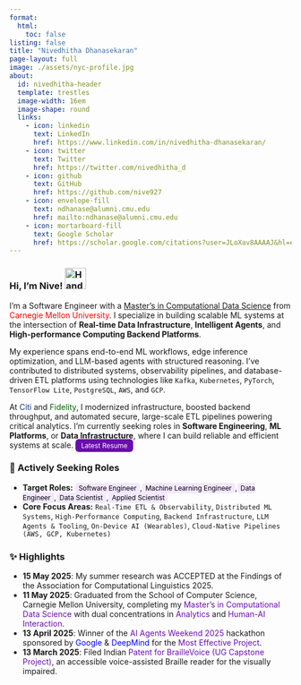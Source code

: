 ```yaml
---
format:
  html:
    toc: false
listing: false
title: "Nivedhitha Dhanasekaran"
page-layout: full
image: ./assets/nyc-profile.jpg
about:
  id: nivedhitha-header
  template: trestles
  image-width: 16em
  image-shape: round
  links:
    - icon: linkedin
      text: LinkedIn
      href: https://www.linkedin.com/in/nivedhitha-dhanasekaran/
    - icon: twitter
      text: Twitter
      href: https://twitter.com/nivedhitha_d
    - icon: github
      text: GitHub
      href: https://github.com/nive927
    - icon: envelope-fill
      text: ndhanase@alumni.cmu.edu
      href: mailto:ndhanase@alumni.cmu.edu
    - icon: mortarboard-fill
      text: Google Scholar
      href: https://scholar.google.com/citations?user=JLoXav8AAAAJ&hl=en
---
```


::: {#nivedhitha-header}

### Hi, I'm Nive! <img alt="Hand Wave Gif" src="./assets/hand-wave.gif" width='38'/>

I'm a Software Engineer with a [Master’s in Computational Data Science](https://mcds.cs.cmu.edu/learn-us) from <span style="color:red">Carnegie Mellon University</span>. I specialize in building scalable ML systems at the intersection of **Real-time Data Infrastructure**, **Intelligent Agents**, and **High-performance Computing Backend Platforms**.

My experience spans end-to-end ML workflows, edge inference optimization, and LLM-based agents with structured reasoning. I've contributed to distributed systems, observability pipelines, and database-driven ETL platforms using technologies like `Kafka`, `Kubernetes`, `PyTorch`, `TensorFlow Lite`, `PostgreSQL`, `AWS`, and `GCP`.

At <span style="color:#1a3c89">Citi</span> and <span style="color:#006400">Fidelity</span>, I modernized infrastructure, boosted backend throughput, and automated secure, large-scale ETL pipelines powering critical analytics. I'm currently seeking roles in **Software Engineering**, **ML Platforms**, or **Data Infrastructure**, where I can build reliable and efficient systems at scale. <a href="https://nive927.github.io/resume.html" style="background-color:#6a0dad; color:white; padding:4px 10px; border-radius:6px; text-decoration:none; font-size:0.85em;">Latest Resume</a>

:::

### 🚀 Actively Seeking Roles
- **Target Roles:** <span style="background-color:#f3e8ff; color:#000; padding:2px 6px; border-radius:6px; font-size:0.85em;">Software Engineer</span>,<span style="background-color:#f3e8ff; color:#000; padding:2px 6px; border-radius:6px; font-size:0.85em;">Machine Learning Engineer</span>,<span style="background-color:#f3e8ff; color:#000; padding:2px 6px; border-radius:6px; font-size:0.85em;">Data Engineer</span>,<span style="background-color:#f3e8ff; color:#000; padding:2px 6px; border-radius:6px; font-size:0.85em;">Data Scientist</span>,<span style="background-color:#f3e8ff; color:#000; padding:2px 6px; border-radius:6px; font-size:0.85em;">Applied Scientist</span>
- **Core Focus Areas:** `Real-Time ETL & Observability`, `Distributed ML Systems`, `High-Performance Computing`, `Backend Infrastructure`, `LLM Agents & Tooling`, `On-Device AI (Wearables)`, `Cloud-Native Pipelines (AWS, GCP, Kubernetes)`

### ✨ Highlights

- **15 May 2025**: My summer research was ACCEPTED at the Findings of the Association for Computational Linguistics 2025.
- **11 May 2025**: Graduated from the School of Computer Science, Carnegie Mellon University, completing my <span style="color:#6a0dad">Master's in Computational Data Science</span> with dual concentrations in <span style="color:#6a0dad">Analytics</span> and <span style="color:#6a0dad">Human-AI Interaction</span>.  
- **13 April 2025**: Winner of the <span style="color:#6a0dad">AI Agents Weekend 2025</span> hackathon sponsored by <span style="color:blue">Google</span> & <span style="color:blue">DeepMind</span> for the <span style="color:#6a0dad">Most Effective Project</span>.  
- **13 March 2025**: Filed Indian <span style="color:#6a0dad">Patent for BrailleVoice (UG Capstone Project)</span>, an accessible voice-assisted Braille reader for the visually impaired.  
